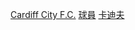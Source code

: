 {{football squad
|name=卡迪夫城球員名單
|teamname=卡迪夫城足球俱乐部
|title=卡迪夫城
|bgcolor=blue|textcolor=white |bordercolor=yellow
|list=<div>
{{football squad2 player|no=4|name=[[肖恩·莫里森|-{zh-hans:莫里森;zh-hk:摩利臣;zh-tw:莫里森;}-]]}} [[File:Captain sports.svg|10px|link=隊長 (足球)|alt=队长]]
{{football squad2 player|no=5|name=[[阿登·弗林特|弗林特]]}}
{{football squad2 player|no=6|name={{le|韋爾·華福斯|Will Vaulks|華福斯}}}}
{{football squad2 player|no=7|name=[[莱安多·巴库纳|-{zh-hans:巴库纳; zh-hk:巴古拿;}-]]}}
{{football squad2 player|no=8|name={{le|乔·拉莱斯|Joe Ralls|-{zh-hans:拉莱斯;zh-hk:禾斯;zh-tw:拉萊斯;}-}}}}
<!--{{football squad2 player|no=9|name={{le|羅伯特·格拉策爾|Robert Glatzel|-{zh-hans:格拉策尔;zh-hk:基列素;zh-tw:格拉策爾;}-}}}}-->
<!--{{football squad2 player|no=10|name=[[基弗·穆尔|-{zh-hans:穆尔;zh-hk:摩亞;zh-tw:摩爾;}-]]}}-->
<!--{{football squad2 player|no=11|name=[[喬什·墨菲|-{zh-hans:墨菲;zh-hk:梅菲;zh-tw:墨菲;}-]]}}-->
{{football squad2 player|no=14|name={{le|艾錫·華素爾|Isaac Vassell|華素爾}}}} 
{{football squad2 player|no=16|name={{le|柯蒂斯·尼爾森|Curtis Nelson|-{zh-hans:尼尔森;zh-hk:尼爾遜;zh-tw:尼爾森;}-}}}}
{{football squad2 player|no=17|name={{le|科迪·德拉梅|Cody Drameh|德拉梅}}}}
<!--{{football squad2 player|no=18|name=[[格雷格·坎寧安|-{zh-hans:坎宁安;zh-hk:根寧咸;zh-tw:坎寧安;}-]]}}-->
<!--{{football squad2 player|no=20|name={{le|加文·懷特|Gavin Whyte|-{zh-hans:怀特;zh-hk:韋達;zh-tw:懷特;}-}}}}-->
{{football squad2 player|no=21|name=[[馬隆·派克|-{zh-hans:派克;zh-hk:柏克;zh-tw:派克;}-]]}}
{{football squad2 player|no=22|name={{le|蘇萊曼尼·班巴|Sol Bamba|班巴}}}}
{{football squad2 player|no=25|name=[[阿萊克斯·史密夫亞斯|史密夫亞斯]]}}
<!--{{football squad2 player|no=28|name={{le|湯姆·桑格|Tom Sang|桑格}}}}-->
{{football squad2 player|no=29|name={{le|馬克·哈里斯|Mark Harris (Welsh footballer)|-{zh-hans:哈里斯;zh-hk:夏里斯;zh-tw:哈里斯;}-}}}}
{{football squad2 player|no=38|name=[[黄添喜]]}}
{{football squad manager|name=[[史提夫·摩利臣|-{zh-hans:莫里森; zh-hk:摩利臣;}-]]}} 
</div>}}<noinclude>
{{Squad maintenance|update source=}}
[[Category:英格蘭足球俱樂部名單模板|Cardiff City F.C.]]
[[Category:卡迪夫城足球會模板|球員]]
[[Category:威爾斯足球俱樂部領隊導航模板|卡迪夫]]
</noinclude>